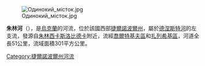 [[Image:Одинокий_місток.jpg|right]]

'''朱林河'''（{{lang-uk|Джурин}}），是[[烏克蘭|烏克蘭]]的河流，位於該國西部[[捷爾諾波爾州|捷爾諾波爾州]]，屬於[[德涅斯特河|德涅斯特河]]的左支流，發源自[[朱林西卡斯洛比德卡|朱林西卡斯洛比德卡]]附近，流經[[喬爾特基夫區|喬爾特基夫區]]和[[扎列希基區|扎列希基區]]，河道全長51公里，流域面積301平方公里。

{{DEFAULTSORT:Джурин (річка)}}
[[Category:捷爾諾波爾州河流|Category:捷爾諾波爾州河流]]


{{Ukraine-river-stub}}
